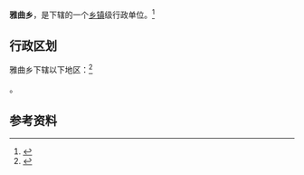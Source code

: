 {{中国乡级行政区|54/24/31/201/000}}

'''雅曲乡'''，是{{PRC admin/fullname|54/24/31/201/000|3}}下辖的一个[[乡镇|乡镇]]级行政单位。<ref>{{PRC admin/ref sgc|{{PRC admin/parent|54/24/31/201/000}}}}</ref>

== 行政区划 ==

雅曲乡下辖以下地区：<ref>{{PRC admin/ref sgc|54/24/31/201/000}}</ref>

{{PRC admin/children|54/24/31/201/000}}。

== 参考资料 ==

{{reflist}}

{{行政区划小作品}}
{{PRC admin/navcat|54/24/31/201/000}}